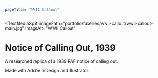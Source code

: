 ```yaml
---
pageTitle: "WWII Callout"
---
```


<TextMediaSplit
    imagePath="portfolio/fakeries/wwii-callout/wwii-callout-main.jpg"
    imageAlt="WWII Callout"
>

# Notice of Calling Out, 1939

A researched replica of a 1939 RAF notice of calling out. 

Made with Adobe InDesign and Illustrator.

</TextMediaSplit>